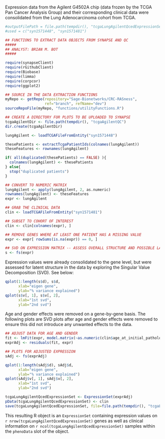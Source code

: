 Expression data from the Agilent G4502A chip (data frozen by the TCGA Pan Cancer Analysis Group) and their corresponding clinical data were consolidated from the Lung Adenocarcinoma cohort from TCGA.

```r
#outputFilePath = file.path(tempdir(), "tcgaLungAgilentQcedExpressionSet.rbin")
#used = c("syn1571448", "syn1571481")

## FUNCTIONS TO EXTRACT DATA OBJECTS FROM SYNAPSE AND QC
#####
## ANALYST: BRIAN M. BOT
#####

require(synapseClient)
require(rGithubClient)
require(Biobase)
require(limma)
require(corpcor)
require(ggplot2)

## SOURCE IN THE DATA EXTRACTION FUNCTIONS
myRepo <- getRepo(repository="Sage-Bionetworks/CRC-RASness",
                  ref="branch", refName="dev")
sourceRepoFile(myRepo, "functions/utilityFunctions.R")

## CREATE A DIRECTORY FOR PLOTS TO BE UPLOADED TO SYNAPSE
tcgaAgilentDir <- file.path(tempdir(), "tcgaAgilentQC")
dir.create(tcgaAgilentDir)

lungAgilent <- loadTCGAFileFromEntity("syn1571448")

thesePatients <- extractTcgaPatientIds(colnames(lungAgilent))
theseFeatures <- rownames(lungAgilent)

if( all(duplicated(thesePatients) == FALSE) ){
  colnames(lungAgilent) <- thesePatients
} else{
  stop("duplicated patients")
}

## CONVERT TO NUMERIC MATRIX
lungAgilent <- apply(lungAgilent, 2, as.numeric)
rownames(lungAgilent) <- theseFeatures
expr <- lungAgilent

## GRAB THE CLINICAL DATA
clin <- loadTCGAFileFromEntity("syn1571481")

## SUBSET TO COHORT OF INTEREST
clin <- clin[colnames(expr), ]

## REMOVE GENES WHERE AT LEAST ONE PATIENT HAS A MISSING VALUE
expr <- expr[ rowSums(is.na(expr)) == 0, ]

## SVD ON EXPRESSION MATRIX -- ASSESS OVERALL STRUCTURE AND POSSIBLE LATENT STRUCTURE
s <- fs(expr)
```

Expression values were already consolidated to the gene level, but were assessed for latent structure in the data by exploring the Singular Value Decomposition (SVD). See below:

```r
qplot(1:length(s$d), s$d,
      xlab="eigen gene",
      ylab="% variance explained")
qplot(s$v[, 1], s$v[, 2],
      xlab="1st svd",
      ylab="2nd svd")
```

Age and gender effects were removed on a gene-by-gene basis. The following plots are SVD plots after age and gender effects were removed to ensure this did not introduce any unwanted effects to the data.

```r
## ADJUST DATA FOR AGE AND GENDER
fit <- lmFit(expr, model.matrix(~as.numeric(clin$age_at_initial_pathologic_diagnosis) + factor(clin$gender)))
exprAdj <- residuals(fit, expr)

## PLOTS FOR ADJUSTED EXPRESSION
sAdj <- fs(exprAdj)
```


```r
qplot(1:length(sAdj$d), sAdj$d,
      xlab="eigen gene",
      ylab="% variance explained")
qplot(sAdj$v[, 1], sAdj$v[, 2],
      xlab="1st svd",
      ylab="2nd svd")
```


```r
tcgaLungAgilentQcedExpressionSet <- ExpressionSet(exprAdj)
pData(tcgaLungAgilentQcedExpressionSet) <- clin
save(tcgaLungAgilentQcedExpressionSet, file=file.path(tempdir(), "tcgaLungAgilentQcedExpressionSet.rbin"))
```

This resulting R object is an `ExpressionSet` containing expression values on `r nrow(tcgaLungAgilentQcedExpressionSet)` genes as well as clinical information on `r ncol(tcgaLungAgilentQcedExpressionSet)` samples within the `phenoData` slot of the object.
